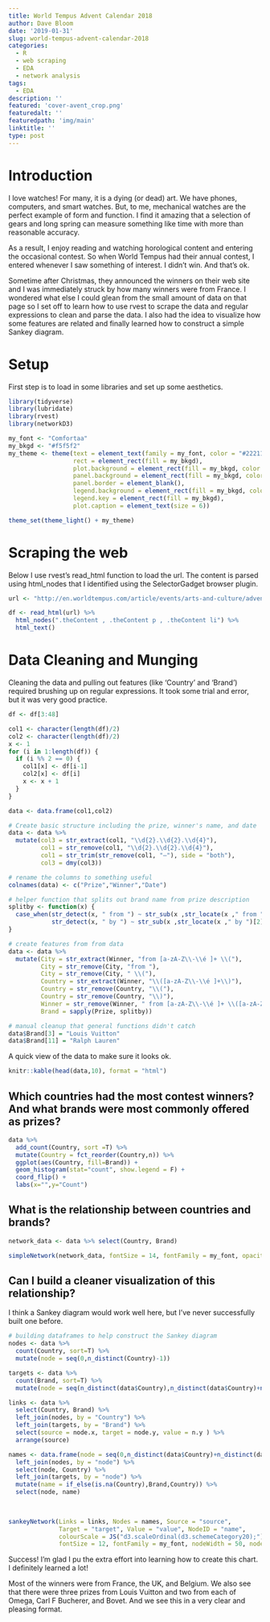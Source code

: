 ```yaml
---
title: World Tempus Advent Calendar 2018
author: Dave Bloom
date: '2019-01-31'
slug: world-tempus-advent-calendar-2018
categories:
  - R
  - web scraping
  - EDA
  - network analysis
tags:
  - EDA
description: ''
featured: 'cover-avent_crop.png'
featuredalt: ''
featuredpath: 'img/main'
linktitle: ''
type: post
---
```


# Introduction

I love watches! For many, it is a dying (or dead) art. We have phones, computers, and smart watches. But, to me, mechanical watches are the perfect example of form and function. I find it amazing that a selection of gears and long spring can measure something like time with more than reasonable accuracy. 

As a result, I enjoy reading and watching horological content and entering the occasional contest. So when World Tempus had their annual contest, I entered whenever I saw something of interest. I didn't win. And that's ok.

Sometime after Christmas, they announced the winners on their web site and I was immediately struck by how many winners were from France. I wondered what else I could glean from the small amount of data on that page so I set off to learn how to use rvest to scrape the data and regular expressions to clean and parse the data. I also had the idea to visualize how some features are related and finally learned how to construct a simple Sankey diagram. 

# Setup
First step is to load in some libraries and set up some aesthetics.

```r
library(tidyverse)
library(lubridate)
library(rvest)
library(networkD3)

my_font <- "Comfortaa"
my_bkgd <- "#f5f5f2"
my_theme <- theme(text = element_text(family = my_font, color = "#22211d"),
                  rect = element_rect(fill = my_bkgd), 
                  plot.background = element_rect(fill = my_bkgd, color = NA), 
                  panel.background = element_rect(fill = my_bkgd, color = NA), 
                  panel.border = element_blank(),
                  legend.background = element_rect(fill = my_bkgd, color = NA),
                  legend.key = element_rect(fill = my_bkgd),
                  plot.caption = element_text(size = 6))

theme_set(theme_light() + my_theme)

```


# Scraping the web
Below I use rvest's read_html function to load the url. The content is parsed using html_nodes that I identified using the SelectorGadget browser plugin. 

```r

url <- "http://en.worldtempus.com/article/events/arts-and-culture/advent-calendar-here-are-the-winners-26936.html?utm_source=Worldtempus+Concours+EN&utm_campaign=d835784c43-EMAIL_CAMPAIGN_2018_avent_gagnant_generale_EN&utm_medium=email&utm_term=0_1b496ba624-d835784c43-119672677"

df <- read_html(url) %>%
  html_nodes(".theContent , .theContent p , .theContent li") %>%
  html_text() 

```


# Data Cleaning and Munging
Cleaning the data and pulling out features (like 'Country' and 'Brand') required brushing up on regular expressions. It took some trial and error, but it was very good practice.

```r
df <- df[3:48] 

col1 <- character(length(df)/2)
col2 <- character(length(df)/2)
x <- 1
for (i in 1:length(df)) {
  if (i %% 2 == 0) {
    col1[x] <- df[i-1]
    col2[x] <- df[i]
    x <- x + 1
  }
}

data <- data.frame(col1,col2)

# Create basic structure including the prize, winner's name, and date
data <- data %>%
  mutate(col3 = str_extract(col1, "\\d{2}.\\d{2}.\\d{4}"),
         col1 = str_remove(col1, "\\d{2}.\\d{2}.\\d{4}"),
         col1 = str_trim(str_remove(col1, "–"), side = "both"),
         col3 = dmy(col3)) 

# rename the columns to something useful
colnames(data) <- c("Prize","Winner","Date")

# helper function that splits out brand name from prize description
splitby <- function(x) {
  case_when(str_detect(x, " from ") ~ str_sub(x ,str_locate(x ," from ")[2]+1), 
            str_detect(x, " by ") ~ str_sub(x ,str_locate(x ," by ")[2]+1))
}

# create features from from data 
data <- data %>%
  mutate(City = str_extract(Winner, "from [a-zA-Z\\-\\é ]+ \\("),
         City = str_remove(City, "from "),
         City = str_remove(City, " \\("),
         Country = str_extract(Winner, "\\([a-zA-Z\\-\\é ]+\\)"),
         Country = str_remove(Country, "\\("),
         Country = str_remove(Country, "\\)"),
         Winner = str_remove(Winner, " from [a-zA-Z\\-\\é ]+ \\([a-zA-Z\\-]+\\)"),
         Brand = sapply(Prize, splitby))

# manual cleanup that general functions didn't catch
data$Brand[3] = "Louis Vuitton"
data$Brand[11] = "Ralph Lauren"

```


A quick view of the data to make sure it looks ok.

```r

knitr::kable(head(data,10), format = "html")
```

## Which countries had the most contest winners? And what brands were most commonly offered as prizes?

```r
 
data %>%
  add_count(Country, sort =T) %>%
  mutate(Country = fct_reorder(Country,n)) %>%
  ggplot(aes(Country, fill=Brand)) +
  geom_histogram(stat="count", show.legend = F) +
  coord_flip() +
  labs(x="",y="Count")

```


## What is the relationship between countries and brands?

```r

network_data <- data %>% select(Country, Brand) 

simpleNetwork(network_data, fontSize = 14, fontFamily = my_font, opacity = 0.8, linkDistance = 100, charge = -10, zoom = F)

```


## Can I build a cleaner visualization of this relationship? 
I think a Sankey diagram would work well here, but I've never successfully built one before. 

```r

# building dataframes to help construct the Sankey diagram
nodes <- data %>%
  count(Country, sort=T) %>%
  mutate(node = seq(0,n_distinct(Country)-1)) 

targets <- data %>%
  count(Brand, sort=T) %>%
  mutate(node = seq(n_distinct(data$Country),n_distinct(data$Country)+n_distinct(Brand)-1)) 

links <- data %>%
  select(Country, Brand) %>%
  left_join(nodes, by = "Country") %>%
  left_join(targets, by = "Brand") %>%
  select(source = node.x, target = node.y, value = n.y ) %>%
  arrange(source)

names <- data.frame(node = seq(0,n_distinct(data$Country)+n_distinct(data$Brand)-1)) %>%
  left_join(nodes, by = "node") %>%
  select(node, Country) %>%
  left_join(targets, by = "node") %>%
  mutate(name = if_else(is.na(Country),Brand,Country)) %>%
  select(node, name) 
  
  
```



```r

sankeyNetwork(Links = links, Nodes = names, Source = "source",
              Target = "target", Value = "value", NodeID = "name",
              colourScale = JS("d3.scaleOrdinal(d3.schemeCategory20);"),
              fontSize = 12, fontFamily = my_font, nodeWidth = 50, nodePadding	= 2)
```

Success! I'm glad I pu the extra effort into learning how to create this chart. I definitely learned a lot!

Most of the winners were from France, the UK, and Belgium. We also see that there were three prizes from Louis Vuitton and two from each of Omega, Carl F Bucherer, and Bovet. And we see this in a very clear and pleasing format. 